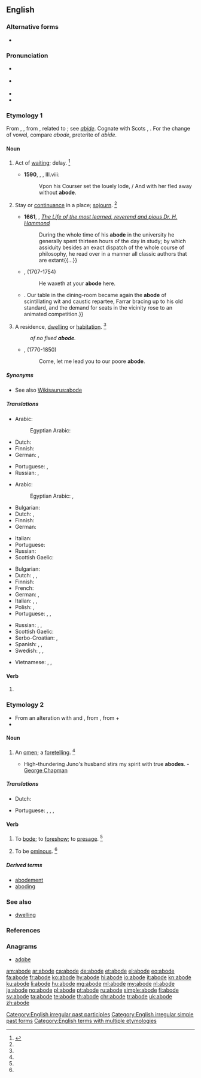 ==English==

===Alternative forms===
* {{l|en|abood}} {{qualifier|obsolete}}

===Pronunciation===
* {{a|RP}} {{IPA|/əˈbəʊd/|lang=en}}
* {{a|US}} {{IPA|/əˈbəʊd/|lang=en}}
* {{audio|en-us-abode.ogg|Audio (US)|lang=en}}
* {{rhymes|əʊd|lang=en}}

===Etymology 1===
From {{etyl|enm|en}} {{term|abod|lang=enm}}, {{term|abad|lang=ang}}, from {{etyl|ang|en}} {{m|ang|*ābād}}, related to {{m|ang|ābīdan||to abide}}; see ''[[abide]]''. Cognate with Scots {{term|abade|lang=sco}}, {{term|abaid||abode|lang=sco}}. For the change of vowel, compare ''abode'', preterite of ''abide''.

====Noun====
{{en-noun}}

# {{context|obsolete|lang=en}} Act of [[waiting]]; delay. {{defdate|Attested from (1150 to 1350) to the early 17<sup>th</sup> century.}}<ref name=SOED>{{reference-book|editor=Brown, Lesley|title=The Shorter Oxford English Dictionary|origyear=1933|edition=5th|year=2003|publisher=Oxford University Press|location=Oxford, UK|isbn=978-0-19-860575-7|pages=6}}</ref>
#* '''1590''', {{w|Edmund Spenser}}, ''{{w|The Faerie Queene}}'', III.viii:
#*: Vpon his Courser set the louely lode, / And with her fled away without '''abode'''.
# {{context|obsolete|lang=en}} Stay or [[continuance]] in a place; [[sojourn]]. {{defdate|Attested from (1350 to 1470) to the mid 18<sup>th</sup> century.}}<ref name=SOED/>
#* '''1661''', {{w|John Fell (bishop)|John Fell}}, ''[http://archive.org/stream/a615775104worduoft/a615775104worduoft_djvu.txt The Life of the most learned, reverend and pious Dr. H. Hammond]''
#*: During the whole time of his '''abode''' in the university he generally spent thirteen hours of the day in study; by which assiduity besides an exact dispatch of the whole course of philosophy, he read over in a manner all classic authors that are extant{{...}}
#* {{rfdate}}, {{w|Henry Fielding}} (1707-1754)
#*: He waxeth at your '''abode''' here.
#* {{quote-book|year=1898|author={{w|Winston Churchill (novelist)|Winston Churchill}}
|title={{w|The Celebrity}}|chapter=8
|passage=The humor of my proposition appealed more strongly to Miss Trevor than I had looked for, and from that time forward she became her old self again;{{...}}. Our table in the dining-room became again the '''abode''' of scintillating wit and caustic repartee, Farrar bracing up to his old standard, and the demand for seats in the vicinity rose to an animated competition.}}
# {{context|formal|lang=en}} A residence, [[dwelling]] or [[habitation]]. {{defdate|First attested from around 1350 to 1470.}}<ref name=SOED/>
#: ''of no fixed '''abode'''.''
#* {{rfdate}}, {{w|William Wordsworth}} (1770-1850)
#*: Come, let me lead you to our poore '''abode'''.

=====Synonyms=====
* See also [[Wikisaurus:abode]]

=====Translations=====
{{trans-top|obsolete: act of waiting}}
* Arabic: {{t|ar|بَقَاء|m}}
*: Egyptian Arabic: {{t|arz|قعاد|m|tr=ʔuʕād|sc=Arab}}
* Dutch: {{t+|nl|wachten}}
* Finnish: {{t+|fi|viivytys}}
* German: {{t|de|Verweilen|n}}, {{t+|de|Warten|n}}
{{trans-mid}}
* Portuguese: {{t+|pt|espera|f}}, {{t+|pt|atraso|m}}
* Russian: {{t+|ru|заде́ржка|f}}, {{t+|ru|промедле́ние|n}}
{{trans-bottom}}

{{trans-top|stay or continuance in a place; sojourn}}
* Arabic: {{t|ar|إِقَامَة|f}}
*: Egyptian Arabic: {{t|arz|قعدة|f|tr=ʔaʕda|sc=Arab}}, {{t|arz|إقامة|f|tr=ʔeqāma|sc=Arab}}
* Bulgarian: {{t+|bg|местопребиваване}}
* Dutch: {{t+|nl|verblijf|n}}, {{t+|nl|woonstee|f}}
* Finnish: {{t+|fi|oleskelu}}
* German: {{t+|de|Aufenthalt|m}}
{{trans-mid}}
* Italian: {{t+|it|soggiorno|m}}
* Portuguese: {{t+|pt|permanência|f}}
* Russian: {{t+|ru|пребыва́ние|n}}
* Scottish Gaelic: {{t|gd|còmhnaidh|f}}
{{trans-bottom}}

{{trans-top|slightly dated: residence}}
* Bulgarian: {{t+|bg|жилище}}
* Dutch: {{t+|nl|woonstee|f}}, {{t+|nl|verblijf|n}}, {{t+|nl|onderkomen|n}}
* Finnish: {{t+|fi|asunto}}
* French: {{t+|fr|demeure|f}}
* German: {{t+|de|Bleibe|f}}, {{t+|de|Wohnung|f}}
* Italian: {{t+|it|dimora|f}}, {{t+|it|residenza|f}}, {{t+|it|domicilio|m}}
* Polish: {{t|pl|miejsce zamieszkania|n}}, {{t+|pl|siedziba|f}}
* Portuguese: {{t+|pt|residência|f}}, {{t+|pt|domicílio|m}}, {{t+|pt|moradia|f}}
{{trans-mid}}
* Russian: {{t+|ru|жили́ще|n}}, {{t+|ru|обита́лище|n}}, {{t+|ru|оби́тель|f}}
* Scottish Gaelic: {{t|gd|còmhnaidh|f}}
* Serbo-Croatian: {{t+|sh|obitavalište}}, {{t|sh|nastan}}
* Spanish: {{t+|es|morada|f}}, {{t+|es|residencia|f}}, {{t+|es|vivienda|f}}
* Swedish: {{t+|sv|boning|c}}, {{t+|sv|hemvist|c}}, {{t+|sv|vistelse|c}}
{{trans-bottom}}

{{checktrans-top}}
* Vietnamese: {{t-check|vi|nơi ở}}, {{t-check|vi|sự ở lại}}, {{t-check|vi|sự lưu lại}}
{{trans-bottom}}

====Verb====
{{head|en|verb form}}

# {{en-past of|abide}}

===Etymology 2===
* From an alteration with {{term|bode|lang=en}} and {{etyl|enm|en}} {{term|abeden||to announce|lang=enm}}, from {{etyl|ang|en}} {{m|ang|ābēodan||to command, proclaim}}, from {{term|a-|lang=ang}} + {{m|ang|bēodan||to command, proclaim}}
* {{prefix|a|bode|t2=presage, portend, announce|lang=en}}

====Noun====
{{en-noun}}

# {{context|obsolete|lang=en}} An [[omen]]; a [[foretelling]]. {{defdate|Attested from the late 16<sup>th</sup> century to the late 17<sup>th</sup> century.}}<ref name=SOED/>
#* High-thundering Juno's husband stirs my spirit with true '''abodes'''. - [[w:George Chapman|George Chapman]]

=====Translations=====
{{trans-top|omen}}
* Dutch: {{t+|nl|voorteken|n}}
{{trans-mid}}
* Portuguese: {{t+|pt|augúrio|m}}, {{t+|pt|agouro|m}}, {{t+|pt|presságio|m}}, {{t+|pt|vaticínio|m}}
{{trans-bottom}}

====Verb====
{{en-verb|abod}}

# {{context|transitive|obsolete|lang=en}} To [[bode]]; to [[foreshow]]; to [[presage]]. {{defdate|Attested from the late 16<sup>th</sup> century to the mid 17<sup>th</sup> century.}}<ref name=SOED/>
#: {{rfquotek|Shakespeare}}
# {{context|intransitive|obsolete|lang=en}} To be [[ominous]]. {{defdate|Attested from the mid 17<sup>th</sup> century to the late 17<sup>th</sup> century.}}<ref name=SOED/>

=====Derived terms=====
* [[abodement]]
* [[aboding]]

===See also===
* [[dwelling]]

===References===
<references/>

===Anagrams===
* [[adobe#English|adobe]]

[[Category:English irregular past participles]]
[[Category:English irregular simple past forms]]
[[Category:English terms with multiple etymologies]]

[[am:abode]]
[[ar:abode]]
[[ca:abode]]
[[de:abode]]
[[et:abode]]
[[el:abode]]
[[eo:abode]]
[[fa:abode]]
[[fr:abode]]
[[ko:abode]]
[[hy:abode]]
[[hi:abode]]
[[io:abode]]
[[it:abode]]
[[kn:abode]]
[[ku:abode]]
[[li:abode]]
[[hu:abode]]
[[mg:abode]]
[[ml:abode]]
[[my:abode]]
[[nl:abode]]
[[ja:abode]]
[[no:abode]]
[[pl:abode]]
[[pt:abode]]
[[ru:abode]]
[[simple:abode]]
[[fi:abode]]
[[sv:abode]]
[[ta:abode]]
[[te:abode]]
[[th:abode]]
[[chr:abode]]
[[tr:abode]]
[[uk:abode]]
[[zh:abode]]